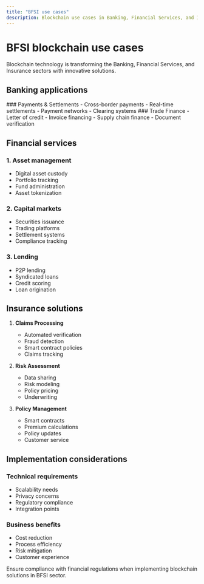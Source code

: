 ```yaml
---
title: "BFSI use cases"
description: Blockchain use cases in Banking, Financial Services, and Insurance
---
```



# BFSI blockchain use cases

<Callout type="info">
  Blockchain technology is transforming the Banking, Financial Services, and
  Insurance sectors with innovative solutions.
</Callout>

## Banking applications

<div className="grid grid-cols-1 md:grid-cols-2 gap-6 mb-8">
  <Card>
    ### Payments & Settlements
    - Cross-border payments
    - Real-time settlements
    - Payment networks
    - Clearing systems
  </Card>

  <Card>
    ### Trade Finance
    - Letter of credit
    - Invoice financing
    - Supply chain finance
    - Document verification
  </Card>
</div>

## Financial services

### 1. Asset management

- Digital asset custody
- Portfolio tracking
- Fund administration
- Asset tokenization

### 2. Capital markets

- Securities issuance
- Trading platforms
- Settlement systems
- Compliance tracking

### 3. Lending

- P2P lending
- Syndicated loans
- Credit scoring
- Loan origination

## Insurance solutions

1. **Claims Processing**

   - Automated verification
   - Fraud detection
   - Smart contract policies
   - Claims tracking

2. **Risk Assessment**

   - Data sharing
   - Risk modeling
   - Policy pricing
   - Underwriting

3. **Policy Management**
   - Smart contracts
   - Premium calculations
   - Policy updates
   - Customer service

## Implementation considerations

### Technical requirements

- Scalability needs
- Privacy concerns
- Regulatory compliance
- Integration points

### Business benefits

- Cost reduction
- Process efficiency
- Risk mitigation
- Customer experience

<Callout type="warning">
  Ensure compliance with financial regulations when implementing blockchain
  solutions in BFSI sector.
</Callout>
